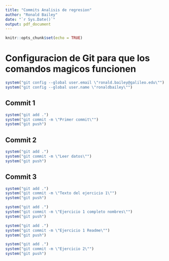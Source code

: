 ```yaml
---
title: "Commits Analisis de regresion"
author: "Ronald Bailey"
date: "`r Sys.Date()`"
output: pdf_document
---
```


```r
knitr::opts_chunk$set(echo = TRUE)
```


# Configuracion de Git para que los comandos magicos funcionen


```r
system("git config --global user.email \"ronald.bailey@galileo.edu\"")
system("git config --global user.name \"ronaldbailey\"")

```




## Commit 1

```r

system("git add .")
system("git commit -m \"Primer commit\"")
system("git push")
```


## Commit 2

```r

system("git add .")
system("git commit -m \"Leer datos\"")
system("git push")
```

## Commit 3

```r

system("git add .")
system("git commit -m \"Texto del ejercicio 1\"")
system("git push")
```
```r

system("git add .")
system("git commit -m \"Ejercicio 1 completo nombres\"")
system("git push")
```




```r

system("git add .")
system("git commit -m \"Ejercicio 1 Readme\"")
system("git push")
```
```r

system("git add .")
system("git commit -m \"Ejercicio 2\"")
system("git push")
```






